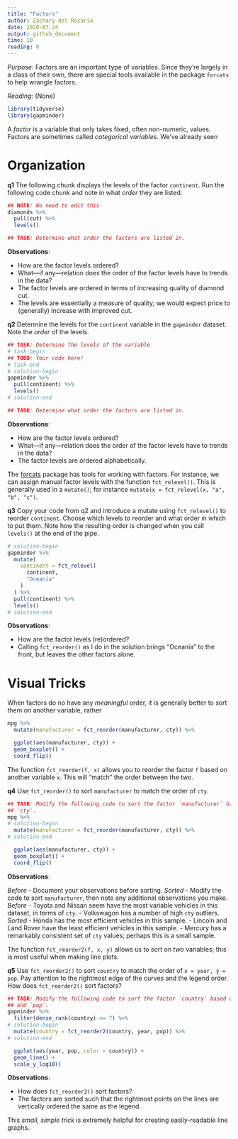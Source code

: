 ```yaml
---
title: "Factors"
author: Zachary del Rosario
date: 2020-07-24
output: github_document
time: 10
reading: 0
---
```


*Purpose*: Factors are an important type of variables. Since they're largely in
a class of their own, there are special tools available in the package `forcats`
to help wrangle factors.

*Reading*: (None)

```r
library(tidyverse)
library(gapminder)
```

A *factor* is a variable that only takes fixed, often non-numeric, values.
Factors are sometimes called *categorical variables*. We've already seen

# Organization
<!-- -------------------------------------------------- -->

__q1__ The following chunk displays the levels of the factor `continent`. Run
the following code chunk and note in what *order* they are listed.

```r
## NOTE: No need to edit this
diamonds %>%
  pull(cut) %>%
  levels()

## TASK: Determine what order the factors are listed in.
```

**Observations**:

<!-- task-begin -->
- How are the factor levels ordered?
- What---if any---relation does the order of the factor levels have to trends in the data?
<!-- task-end -->
<!-- solution-begin -->
- The factor levels are ordered in terms of increasing quality of diamond cut.
- The levels are essentially a measure of quality; we would expect price to (generally) increase with improved cut.
<!-- solution-end -->

__q2__ Determine the levels for the `continent` variable in the `gapminder` dataset. Note the *order* of the levels.

```r
## TASK: Determine the levels of the variable
# task-begin
## TODO: Your code here!
# task-end
# solution-begin
gapminder %>%
  pull(continent) %>%
  levels()
# solution-end

## TASK: Determine what order the factors are listed in.
```

**Observations**:

<!-- task-begin -->
- How are the factor levels ordered?
- What---if any---relation does the order of the factor levels have to trends in the data?
<!-- task-end -->
<!-- solution-begin -->
- The factor levels are ordered alphabetically.
<!-- solution-end -->


The [forcats](https://forcats.tidyverse.org/) package has tools for working with
factors. For instance, we can assign manual factor levels with the function
`fct_relevel()`. This is generally used in a `mutate()`; for instance `mutate(x
= fct_relevel(x, "a", "b", "c")`.

__q3__ Copy your code from q2 and introduce a mutate using `fct_relevel()` to
reorder `continent`. Choose which levels to reorder and what order in which to
put them. Note how the resulting order is changed when you call `levels()` at
the end of the pipe.

```r
# solution-begin
gapminder %>%
  mutate(
    continent = fct_relevel(
      continent,
      "Oceania"
    )
  ) %>%
  pull(continent) %>%
  levels()
# solution-end

```

**Observations**:

<!-- task-begin -->
- How are the factor levels (re)ordered?
<!-- task-end -->
<!-- solution-begin -->
- Calling `fct_reorder()` as I do in the solution brings "Oceania" to the front, but leaves the other factors alone.
<!-- solution-end -->

# Visual Tricks
<!-- -------------------------------------------------- -->

When factors do no have any *meaningful* order, it is generally better to
sort them on another variable, rather

```r
mpg %>%
  mutate(manufacturer = fct_reorder(manufacturer, cty)) %>%

  ggplot(aes(manufacturer, cty)) +
  geom_boxplot() +
  coord_flip()
```

The function `fct_reorder(f, x)` allows you to reorder the factor `f` based on
another variable `x`. This will "match" the order between the two.

__q4__ Use `fct_reorder()` to sort `manufacturer` to match the order of `cty`.

```r
## TASK: Modify the following code to sort the factor `manufacturer` based on
## `cty`.
mpg %>%
# solution-begin
  mutate(manufacturer = fct_reorder(manufacturer, cty)) %>%
# solution-end

  ggplot(aes(manufacturer, cty)) +
  geom_boxplot() +
  coord_flip()
```

**Observations**:

<!-- task-begin -->
*Before*
- Document your observations before sorting.
*Sorted*
- Modify the code to sort `manufacturer`, then note any additional observations you make.
<!-- task-end -->
<!-- solution-begin -->
*Before*
- Toyota and Nissan seem have the most variable vehicles in this dataset, in terms of `cty`.
- Volkswagon has a number of high `cty` outliers.
*Sorted*
- Honda has the most efficient vehicles in this sample.
- Lincoln and Land Rover have the least efficient vehicles in this sample.
- Mercury has a remarkably consistent set of `cty` values; perhaps this is a small sample.
<!-- solution-end -->

The function `fct_reorder2(f, x, y)` allows us to sort on *two* variables; this
is most useful when making line plots.

__q5__ Use `fct_reorder2()` to sort `country` to match the order of `x = year, y = pop`. Pay attention to the rightmost edge of the curves and the legend order. How does `fct_reorder2()` sort factors?

```r
## TASK: Modify the following code to sort the factor `country` based on `year`
## and `pop`.
gapminder %>%
  filter(dense_rank(country) <= 7) %>%
# solution-begin
  mutate(country = fct_reorder2(country, year, pop)) %>%
# solution-end

  ggplot(aes(year, pop, color = country)) +
  geom_line() +
  scale_y_log10()
```

**Observations**:

<!-- task-begin -->
- How does `fct_reorder2()` sort factors?
<!-- task-end -->
<!-- solution-begin -->
- The factors are sorted such that the rightmost points on the lines are vertically ordered the same as the legend.
<!-- solution-end -->

This *small, simple trick* is extremely helpful for creating easily-readable
line graphs.

<!-- include-exit-ticket -->
